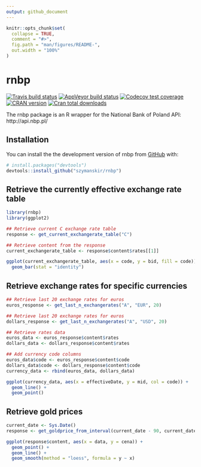 ```yaml
---
output: github_document
---
```



```r
knitr::opts_chunk$set(
  collapse = TRUE,
  comment = "#>",
  fig.path = "man/figures/README-",
  out.width = "100%"
)
```
# rnbp

[![Travis build status](https://travis-ci.com/szymanskir/rnbp.svg?branch=master)](https://travis-ci.com/szymanskir/rnbp?branch=master)
[![AppVeyor build status](https://ci.appveyor.com/api/projects/status/github/szymanskir/rnbp?branch=master&svg=true)](https://ci.appveyor.com/project/szymanskir/rnbp)
[![Codecov test coverage](https://codecov.io/gh/szymanskir/rnbp/branch/master/graph/badge.svg)](https://codecov.io/gh/szymanskir/rnbp?branch=master)
[![CRAN version](https://www.r-pkg.org/badges/version/rnbp)](https://www.r-pkg.org/badges/version/rnbp)
[![Cran total downloads](https://cranlogs.r-pkg.org/badges/grand-total/rnbp)](https://cranlogs.r-pkg.org/badges/grand-total/rnbp)

The rnbp package is an R wrapper for the National Bank of Poland API: http://api.nbp.pl/

## Installation

You can install the the development version of rnbp from [GitHub](https://github.com/) with:

``` r
# install.packages("devtools")
devtools::install_github("szymanskir/rnbp")
```
## Retrieve the currently effective exchange rate table
```r
library(rnbp)
library(ggplot2)

## Retrieve current C exchange rate table
response <- get_current_exchangerate_table("C")

## Retrieve content from the response
current_exchangerate_table <- response$content$rates[[1]]

ggplot(current_exchangerate_table, aes(x = code, y = bid, fill = code)) + 
  geom_bar(stat = "identity")
```

## Retrieve exchange rates for specific currencies 
```r
## Retrieve last 20 exchange rates for euros
euros_response <- get_last_n_exchangerates("A", "EUR", 20)

## Retrieve last 20 exchange rates for euros
dollars_response <- get_last_n_exchangerates("A", "USD", 20)

## Retrieve rates data
euros_data <- euros_response$content$rates
dollars_data <- dollars_response$content$rates

## Add currency code columns
euros_data$code <- euros_response$content$code
dollars_data$code <- dollars_response$content$code
currency_data <- rbind(euros_data, dollars_data)

ggplot(currency_data, aes(x = effectiveDate, y = mid, col = code)) +
  geom_line() + 
  geom_point()
```

## Retrieve gold prices
```r
current_date <- Sys.Date()
response <- get_goldprice_from_interval(current_date - 90, current_date)

ggplot(response$content, aes(x = data, y = cena)) + 
  geom_point() +
  geom_line() +
  geom_smooth(method = "loess", formula = y ~ x)
```
